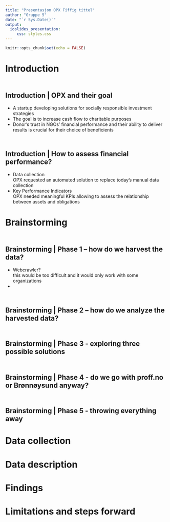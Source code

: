 ```yaml
---
title: "Presentasjon OPX Fiffig tittel"
author: "Gruppe 5"
date: "`r Sys.Date()`"
output: 
  ioslides_presentation:
     css: styles.css
---
```


```r
knitr::opts_chunk$set(echo = FALSE)

```

# Introduction

## <br> Introduction | OPX and their goal
- A startup developing solutions for socially responsible investment strategies
- The goal is to increase cash flow to charitable purposes 
- Donor's trust in NGOs' financial performance and their ability to deliver results is crucial for their choice of beneficients 

## <br> Introduction | How to assess financial performance?
- Data collection <br> OPX requested an automated solution to replace today's manual data collection
- Key Performance Indicators <br> OPX needed meaningful KPIs allowing to assess the relationship between assets and obligations 


# Brainstorming



## <br> Brainstorming | Phase 1 – how do we harvest the data?
- Webcrawler? <br> this would be too difficult and it would only work with some organizations
- 


## <br> Brainstorming | Phase 2 – how do we analyze the harvested data?

## <br> Brainstorming | Phase 3 - exploring three possible solutions

## <br> Brainstorming | Phase 4 - do we go with proff.no or Brønnøysund anyway?

## <br> Brainstorming | Phase 5 - throwing everything away

# Data collection

# Data description

# Findings

# Limitations and steps forward